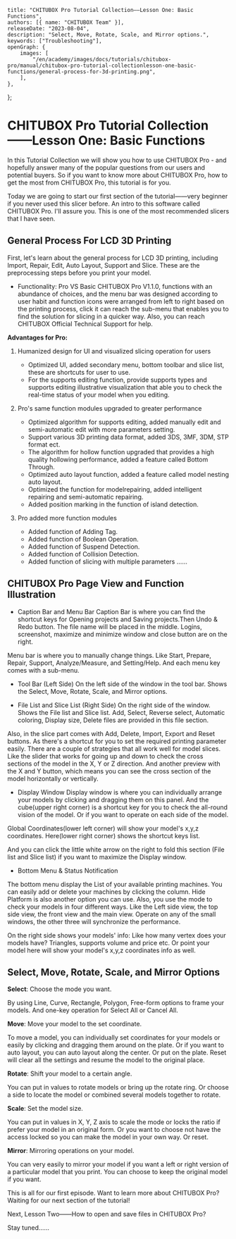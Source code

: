 	title: "CHITUBOX Pro Tutorial Collection——Lesson One: Basic Functions",
	authors: [{ name: "CHITUBOX Team" }],
	releaseDate: "2023-08-04",
	description: "Select, Move, Rotate, Scale, and Mirror options.",
	keywords: ["Troubleshooting"],
	openGraph: {
		images: [
			"/en/academy/images/docs/tutorials/chitubox-pro/manual/chitubox-pro-tutorial-collectionlesson-one-basic-functions/general-process-for-3d-printing.png",
		],
	},
};

# CHITUBOX Pro Tutorial Collection——Lesson One: Basic Functions

In this Tutorial Collection we will show you how to use CHITUBOX Pro - and hopefully answer many of the popular questions from our users and potential buyers. So if you want to know more about CHITUBOX Pro, how to get the most from CHITUBOX Pro, this tutorial is for you.

Today we are going to start our first section of the tutorial——very beginner if you never used this slicer before. An intro to this software called CHITUBOX Pro. I'll assure you. This is one of the most recommended slicers that I have seen.

## General Process For LCD 3D Printing

First, let's learn about the general process for LCD 3D printing, including Import, Repair, Edit, Auto Layout, Support and Slice. These are the preprocessing steps before you print your model.

<ImageContainer>
	<AntdImage
		alt="general process for 3D printing"
		src={
			"/en/academy/images/docs/tutorials/chitubox-pro/manual/chitubox-pro-tutorial-collectionlesson-one-basic-functions/general-process-for-3d-printing.png"
		}
	/>
</ImageContainer>

-   Functionality: Pro VS Basic
    CHITUBOX Pro V1.1.0, functions with an abundance of choices, and the menu bar was designed according to user habit and function icons were arranged from left to right based on the printing process, click it can reach the sub-menu that enables you to find the solution for slicing in a quicker way. Also, you can reach CHITUBOX Official Technical Support for help.

**Advantages for Pro:**

1. Humanized design for UI and visualized slicing operation for users

    - Optimized UI, added secondary menu, bottom toolbar and slice list, these are shortcuts for user to use.
    - For the supports editing function, provide supports types and supports editing illustrative visualization that able you to check the real-time status of your model when you editing.

    <ImageContainer>
    	<AntdImage
    		alt="use the Tab key to change support types"
    		src={
    			"/en/academy/images/docs/tutorials/chitubox-pro/manual/chitubox-pro-tutorial-collectionlesson-one-basic-functions/use-the-tab-key-to-change-support-types.gif"
    		}
    	/>
    </ImageContainer>

1. Pro's same function modules upgraded to greater performance

    - Optimized algorithm for supports editing, added manually edit and semi-automatic edit with more parameters setting.
    - Support various 3D printing data format, added 3DS, 3MF, 3DM, STP format ect.
    - The algorithm for hollow function upgraded that provides a high quality hollowing performance, added a feature called Bottom Through.
    - Optimized auto layout function, added a feature called model nesting auto layout.
    - Optimized the function for modelrepairing, added intelligent repairing and semi-automatic repairing.
    - Added position marking in the function of island detection.

1. Pro added more function modules

    - Added function of Adding Tag.
    - Added function of Boolean Operation.
    - Added function of Suspend Detection.
    - Added function of Collision Detection.
    - Added function of slicing with multiple parameters
      ......

## CHITUBOX Pro Page View and Function Illustration

-   Caption Bar and Menu Bar
    Caption Bar is where you can find the shortcut keys for Opening projects and Saving projects.Then Undo & Redo button. The file name will be placed in the middle. Logins, screenshot, maximize and minimize window and close button are on the right.

Menu bar is where you to manually change things. Like Start, Prepare, Repair, Support, Analyze/Measure, and Setting/Help. And each menu key comes with a sub-menu.

<ImageContainer>
	<AntdImage
		alt="CHITUBOX Pro page view"
		src={
			"/en/academy/images/docs/tutorials/chitubox-pro/manual/chitubox-pro-tutorial-collectionlesson-one-basic-functions/chitubox-pro-page-view.png"
		}
	/>
</ImageContainer>

-   Tool Bar (Left Side)
    On the left side of the window in the tool bar. Shows the Select, Move, Rotate, Scale, and Mirror options.

-   File List and Slice List (Right Side)
    On the right side of the window. Shows the File list and Slice list. Add, Select, Reverse select, Automatic coloring, Display size, Delete files are provided in this file section.

Also, in the slice part comes with Add, Delete, Import, Export and Reset buttons. As there's a shortcut for you to set the required printing parameter easily. There are a couple of strategies that all work well for model slices. Like the slider that works for going up and down to check the cross sections of the model in the X, Y or Z direction. And another preview with the X and Y button, which means you can see the cross section of the model horizontally or vertically.

-   Display Window
    Display window is where you can individually arrange your models by clicking and dragging them on this panel. And the cube(upper right corner) is a shortcut key for you to check the all-round vision of the model. Or if you want to operate on each side of the model.

Global Coordinates(lower left corner) will show your model's x,y,z coordinates. Here(lower right corner) shows the shortcut keys list.

And you can click the little white arrow on the right to fold this section (File list and Slice list) if you want to maximize the Display window.

-   Bottom Menu & Status Notification

The bottom menu display the List of your available printing machines. You can easily add or delete your machines by clicking the column. Hide Platform is also another option you can use. Also, you use the mode to check your models in four different ways. Like the Left side view, the top side view, the front view and the main view. Operate on any of the small windows, the other three will synchronize the performance.

On the right side shows your models' info: Like how many vertex does your models have? Triangles, supports volume and price etc. Or point your model here will show your model's x,y,z coordinates info as well.

## Select, Move, Rotate, Scale, and Mirror Options

**Select**: Choose the mode you want.

By using Line, Curve, Rectangle, Polygon, Free-form options to frame your models. And one-key operation for Select All or Cancel All.

<ImageContainer>
	<AntdImage
		alt="select option"
		src={
			"/en/academy/images/docs/tutorials/chitubox-pro/manual/chitubox-pro-tutorial-collectionlesson-one-basic-functions/select-option.png"
		}
	/>
</ImageContainer>

**Move**: Move your model to the set coordinate.

To move a model, you can individually set coordinates for your models or easily by clicking and dragging them around on the plate. Or if you want to auto layout, you can auto layout along the center. Or put on the plate. Reset will clear all the settings and resume the model to the original place.

<ImageContainer>
	<AntdImage
		alt="move option"
		src={
			"/en/academy/images/docs/tutorials/chitubox-pro/manual/chitubox-pro-tutorial-collectionlesson-one-basic-functions/move-option.png"
		}
	/>
</ImageContainer>

**Rotate**: Shift your model to a certain angle.

You can put in values to rotate models or bring up the rotate ring. Or choose a side to locate the model or combined several models together to rotate.

<ImageContainer>
	<AntdImage
		alt="rotate option"
		src={
			"/en/academy/images/docs/tutorials/chitubox-pro/manual/chitubox-pro-tutorial-collectionlesson-one-basic-functions/rotate-option.png"
		}
	/>
</ImageContainer>

**Scale**: Set the model size.

You can put in values in X, Y, Z axis to scale the mode or locks the ratio if prefer your model in an original form. Or you want to choose not have the access locked so you can make the model in your own way. Or reset.

**Mirror**: Mirroring operations on your model.

You can very easily to mirror your model if you want a left or right version of a particular model that you print. You can choose to keep the original model if you want.

<ImageContainer>
	<AntdImage
		alt="morror option"
		src={
			"/en/academy/images/docs/tutorials/chitubox-pro/manual/chitubox-pro-tutorial-collectionlesson-one-basic-functions/morror-option.png"
		}
	/>
</ImageContainer>

This is all for our first episode. Want to learn more about CHITUBOX Pro? Waiting for our next section of the tutorial!

Next, Lesson Two——How to open and save files in CHITUBOX Pro?

Stay tuned......
